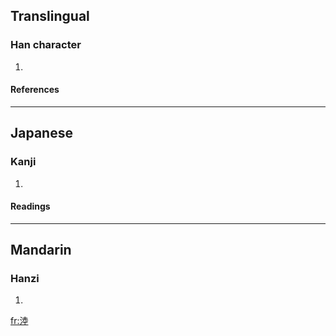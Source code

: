 ==Translingual==
===Han character===
{{Han char|rn=85|rad=水|as=08|sn=11|four=3411<sub>4</sub>|canj=水土金土 (EGCG)}}
# {{defn|Han|sort=水08}}
====References====
{{Han ref|kx=0629.260|dkj=17638|hdz=31640.050|uh=6DD5|ud=28117|bh=D5FB|bd=54779}}

----
==Japanese==
===Kanji===
{{ja-kanji|grade=|rs=水08}}
# {{defn|Japanese}} 
====Readings====
{{ja-readings|on=[[りく]] (riku), [[ろく]] (roku)|kun=}}

----
==Mandarin==
===Hanzi===
{{cmn-hanzi|pin=[[lù]] ([[lu4]])|wg=lu<sup>4</sup>}}
# {{defn|Mandarin}}

[[fr:淕]]